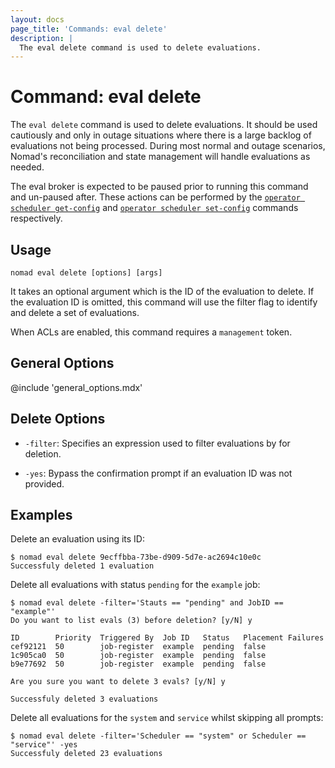 ```yaml
---
layout: docs
page_title: 'Commands: eval delete'
description: |
  The eval delete command is used to delete evaluations.
---
```


# Command: eval delete

The `eval delete` command is used to delete evaluations. It should be used
cautiously and only in outage situations where there is a large backlog of
evaluations not being processed. During most normal and outage scenarios,
Nomad's reconciliation and state management will handle evaluations as needed.

The eval broker is expected to be paused prior to running this command and
un-paused after. These actions can be performed by the
[`operator scheduler get-config`][scheduler_get_config]
and [`operator scheduler set-config`][scheduler_set_config] commands respectively.

## Usage

```plaintext
nomad eval delete [options] [args]
```

It takes an optional argument which is the ID of the evaluation to delete. If
the evaluation ID is omitted, this command will use the filter flag to identify
and delete a set of evaluations.

When ACLs are enabled, this command requires a `management` token.

## General Options

@include 'general_options.mdx'

## Delete Options

- `-filter`: Specifies an expression used to filter evaluations by for
  deletion.

- `-yes`: Bypass the confirmation prompt if an evaluation ID was not provided.

## Examples

Delete an evaluation using its ID:

```shell-session
$ nomad eval delete 9ecffbba-73be-d909-5d7e-ac2694c10e0c
Successfuly deleted 1 evaluation
```

Delete all evaluations with status `pending` for the `example` job:
```shell-session
$ nomad eval delete -filter='Stauts == "pending" and JobID == "example"'
Do you want to list evals (3) before deletion? [y/N] y

ID        Priority  Triggered By  Job ID   Status   Placement Failures
cef92121  50        job-register  example  pending  false
1c905ca0  50        job-register  example  pending  false
b9e77692  50        job-register  example  pending  false

Are you sure you want to delete 3 evals? [y/N] y

Successfuly deleted 3 evaluations
```

Delete all evaluations for the `system` and `service` whilst skipping all
prompts:
```shell-session
$ nomad eval delete -filter='Scheduler == "system" or Scheduler == "service"' -yes
Successfuly deleted 23 evaluations
```

[scheduler_get_config]: /docs/commands/operator/scheduler-get-config
[scheduler_set_config]: /docs/commands/operator/scheduler-set-config
